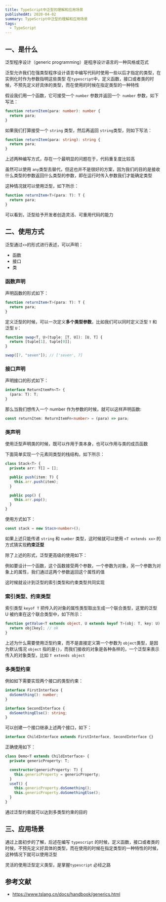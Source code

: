 ```yaml
---
title: TypeScript中泛型的理解和应用场景
publishedAt: 2020-04-02
summary: TypeScript中泛型的理解和应用场景
tags:
  - TypeScript
---
```


## 一、是什么

泛型程序设计（generic programming）是程序设计语言的一种风格或范式

泛型允许我们在强类型程序设计语言中编写代码时使用一些以后才指定的类型，在实例化时作为参数指明这些类型
在`typescript`中，定义函数，接口或者类的时候，不预先定义好具体的类型，而在使用的时候在指定类型的一种特性

假设我们用一个函数，它可接受一个 `number` 参数并返回一个` number` 参数，如下写法：

```ts
function returnItem(para: number): number {
  return para;
}
```

如果我们打算接受一个 `string` 类型，然后再返回 `string`类型，则如下写法：

```ts
function returnItem(para: string): string {
  return para;
}
```

上述两种编写方式，存在一个最明显的问题在于，代码重复度比较高

虽然可以使用 `any`类型去替代，但这也并不是很好的方案，因为我们的目的是接收什么类型的参数返回什么类型的参数，即在运行时传入参数我们才能确定类型

这种情况就可以使用泛型，如下所示：

```ts
function returnItem<T>(para: T): T {
  return para;
}
```

可以看到，泛型给予开发者创造灵活、可重用代码的能力

## 二、使用方式

泛型通过`<>`的形式进行表述，可以声明：

- 函数
- 接口
- 类

### 函数声明

声明函数的形式如下：

```ts
function returnItem<T>(para: T): T {
  return para;
}
```

定义泛型的时候，可以一次定义**多个类型参数**，比如我们可以同时定义泛型 `T` 和 泛型 `U`：

```ts
function swap<T, U>(tuple: [T, U]): [U, T] {
  return [tuple[1], tuple[0]];
}

swap([7, "seven"]); // ['seven', 7]
```

### 接口声明

声明接口的形式如下：

```ts
interface ReturnItemFn<T> {
  (para: T): T;
}
```

那么当我们想传入一个 number 作为参数的时候，就可以这样声明函数:

```ts
const returnItem: ReturnItemFn<number> = (para) => para;
```

###

### 类声明

使用泛型声明类的时候，既可以作用于类本身，也可以作用与类的成员函数

下面简单实现一个元素同类型的栈结构，如下所示：

```ts
class Stack<T> {
  private arr: T[] = [];

  public push(item: T) {
    this.arr.push(item);
  }

  public pop() {
    this.arr.pop();
  }
}
```

使用方式如下：

```ts
const stack = new Stacn<number>();
```

如果上述只能传递 `string` 和 `number` 类型，这时候就可以使用 `<T extends xx>` 的方式猜实现**约束泛型**

除了上述的形式，泛型更高级的使用如下：

例如要设计一个函数，这个函数接受两个参数，一个参数为对象，另一个参数为对象上的属性，我们通过这两个参数返回这个属性的值

这时候就设计到泛型的索引类型和约束类型共同实现

### 索引类型、约束类型

索引类型 `keyof T` 把传入的对象的属性类型取出生成一个联合类型，这里的泛型 U 被约束在这个联合类型中，如下所示：

```ts
function getValue<T extends object, U extends keyof T>(obj: T, key: U) {
  return obj[key]; // ok
}
```

上述为什么需要使用泛型约束，而不是直接定义第一个参数为 `object`类型，是因为默认情况 `object` 指的是`{}`，而我们接收的对象是各种各样的，一个泛型来表示传入的对象类型，比如 `T extends object`

### 多类型约束

例如如下需要实现两个接口的类型约束：

```ts
interface FirstInterface {
  doSomething(): number;
}

interface SecondInterface {
  doSomethingElse(): string;
}
```

可以创建一个接口继承上述两个接口，如下：

```ts
interface ChildInterface extends FirstInterface, SecondInterface {}
```

正确使用如下：

```ts
class Demo<T extends ChildInterface> {
  private genericProperty: T;

  constructor(genericProperty: T) {
    this.genericProperty = genericProperty;
  }
  useT() {
    this.genericProperty.doSomething();
    this.genericProperty.doSomethingElse();
  }
}
```

通过泛型约束就可以达到多类型约束的目的

## 三、应用场景

通过上面初步的了解，后述在编写 `typescript` 的时候，定义函数，接口或者类的时候，不预先定义好具体的类型，而在使用的时候在指定类型的一种特性的时候，这种情况下就可以使用泛型

灵活的使用泛型定义类型，是掌握`typescript` 必经之路

## 参考文献

- https://www.tslang.cn/docs/handbook/generics.html
